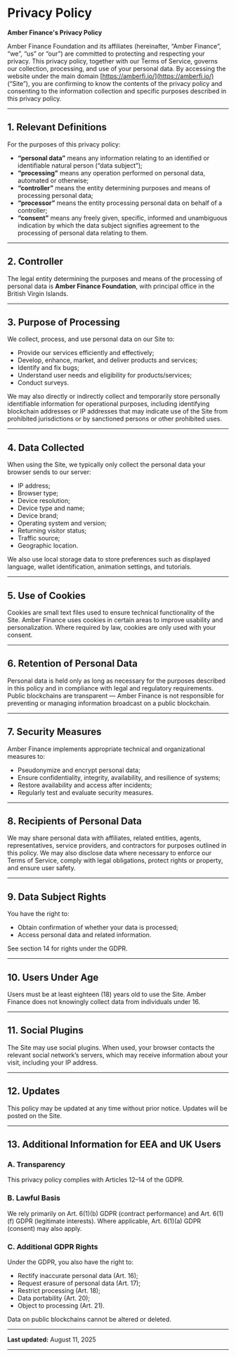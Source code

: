 # Privacy Policy

**Amber Finance's Privacy Policy**

Amber Finance Foundation and its affiliates (hereinafter, “Amber Finance”, “we”, “us” or “our”) are committed to protecting and respecting your privacy. This privacy policy, together with our Terms of Service, governs our collection, processing, and use of your personal data. By accessing the website under the main domain [https://amberfi.io/](https://amberfi.io/) (“Site”), you are confirming to know the contents of the privacy policy and consenting to the information collection and specific purposes described in this privacy policy.

---

## 1. Relevant Definitions

For the purposes of this privacy policy:

* **“personal data”** means any information relating to an identified or identifiable natural person (“data subject”);
* **“processing”** means any operation performed on personal data, automated or otherwise;
* **“controller”** means the entity determining purposes and means of processing personal data;
* **“processor”** means the entity processing personal data on behalf of a controller;
* **“consent”** means any freely given, specific, informed and unambiguous indication by which the data subject signifies agreement to the processing of personal data relating to them.

---

## 2. Controller

The legal entity determining the purposes and means of the processing of personal data is **Amber Finance Foundation**, with principal office in the British Virgin Islands.

---

## 3. Purpose of Processing

We collect, process, and use personal data on our Site to:

* Provide our services efficiently and effectively;
* Develop, enhance, market, and deliver products and services;
* Identify and fix bugs;
* Understand user needs and eligibility for products/services;
* Conduct surveys.

We may also directly or indirectly collect and temporarily store personally identifiable information for operational purposes, including identifying blockchain addresses or IP addresses that may indicate use of the Site from prohibited jurisdictions or by sanctioned persons or other prohibited uses.

---

## 4. Data Collected

When using the Site, we typically only collect the personal data your browser sends to our server:

* IP address;
* Browser type;
* Device resolution;
* Device type and name;
* Device brand;
* Operating system and version;
* Returning visitor status;
* Traffic source;
* Geographic location.

We also use local storage data to store preferences such as displayed language, wallet identification, animation settings, and tutorials.

---

## 5. Use of Cookies

Cookies are small text files used to ensure technical functionality of the Site. Amber Finance uses cookies in certain areas to improve usability and personalization.
Where required by law, cookies are only used with your consent.

---

## 6. Retention of Personal Data

Personal data is held only as long as necessary for the purposes described in this policy and in compliance with legal and regulatory requirements.
Public blockchains are transparent — Amber Finance is not responsible for preventing or managing information broadcast on a public blockchain.

---

## 7. Security Measures

Amber Finance implements appropriate technical and organizational measures to:

* Pseudonymize and encrypt personal data;
* Ensure confidentiality, integrity, availability, and resilience of systems;
* Restore availability and access after incidents;
* Regularly test and evaluate security measures.

---

## 8. Recipients of Personal Data

We may share personal data with affiliates, related entities, agents, representatives, service providers, and contractors for purposes outlined in this policy.
We may also disclose data where necessary to enforce our Terms of Service, comply with legal obligations, protect rights or property, and ensure user safety.

---

## 9. Data Subject Rights

You have the right to:

* Obtain confirmation of whether your data is processed;
* Access personal data and related information.

See section 14 for rights under the GDPR.

---

## 10. Users Under Age

Users must be at least eighteen (18) years old to use the Site. Amber Finance does not knowingly collect data from individuals under 16.

---

## 11. Social Plugins

The Site may use social plugins. When used, your browser contacts the relevant social network’s servers, which may receive information about your visit, including your IP address.

---

## 12. Updates

This policy may be updated at any time without prior notice. Updates will be posted on the Site.

---

## 13. Additional Information for EEA and UK Users

### A. Transparency

This privacy policy complies with Articles 12–14 of the GDPR.

### B. Lawful Basis

We rely primarily on Art. 6(1)(b) GDPR (contract performance) and Art. 6(1)(f) GDPR (legitimate interests). Where applicable, Art. 6(1)(a) GDPR (consent) may also apply.

### C. Additional GDPR Rights

Under the GDPR, you also have the right to:

* Rectify inaccurate personal data (Art. 16);
* Request erasure of personal data (Art. 17);
* Restrict processing (Art. 18);
* Data portability (Art. 20);
* Object to processing (Art. 21).

Data on public blockchains cannot be altered or deleted.

---

**Last updated:** August 11, 2025

---
